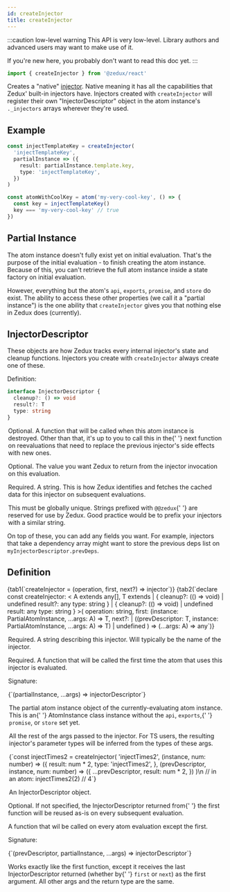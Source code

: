 ```yaml
---
id: createInjector
title: createInjector
---
```



:::caution low-level warning
This API is very low-level. Library authors and advanced users may want to make use of it.

If you're new here, you probably don't want to read this doc yet.
:::

```ts
import { createInjector } from '@zedux/react'
```

Creates a "native" [injector](../glossary#injector). Native meaning it has all the capabilities that Zedux' built-in injectors have. Injectors created with `createInjector` will register their own "InjectorDescriptor" object in the atom instance's `._injectors` arrays wherever they're used.

## Example

```ts
const injectTemplateKey = createInjector(
  'injectTemplateKey',
  partialInstance => ({
    result: partialInstance.template.key,
    type: 'injectTemplateKey',
  })
)

const atomWithCoolKey = atom('my-very-cool-key', () => {
  const key = injectTemplateKey()
  key === 'my-very-cool-key' // true
})
```

## Partial Instance

The atom instance doesn't fully exist yet on initial evaluation. That's the purpose of the initial evaluation - to finish creating the atom instance. Because of this, you can't retrieve the full atom instance inside a state factory on initial evaluation.

However, everything but the atom's `api`, `exports`, `promise`, and `store` do exist. The ability to access these other properties (we call it a "partial instance") is the one ability that `createInjector` gives you that nothing else in Zedux does (currently).

## InjectorDescriptor

These objects are how Zedux tracks every internal injector's state and cleanup functions. Injectors you create with `createInjector` always create one of these.

Definition:

```ts
interface InjectorDescriptor {
  cleanup?: () => void
  result?: T
  type: string
}
```

<Legend>
  <Item name="cleanup">
    <p>
      Optional. A function that will be called when this atom instance is
      destroyed. Other than that, it's up to you to call this in the{' '}
      <Link to="#next">next function</Link> on reevaluations that need to
      replace the previous injector's side effects with new ones.
    </p>
  </Item>
  <Item name="result">
    <p>
      Optional. The value you want Zedux to return from the injector invocation
      on this evaluation.
    </p>
  </Item>
  <Item name="type">
    <p>
      Required. A string. This is how Zedux identifies and fetches the cached
      data for this injector on subsequent evaluations.
    </p>
    <p>
      This must be globally unique. Strings prefixed with <code>@@zedux</code>{' '}
      are reserved for use by Zedux. Good practice would be to prefix your
      injectors with a similar string.
    </p>
  </Item>
</Legend>

On top of these, you can add any fields you want. For example, injectors that take a dependency array might want to store the previous deps list on `myInjectorDescriptor.prevDeps`.

## Definition

<Tabs>
  {tab1(`createInjector = (operation, first, next?) => injector`)}
  {tab2(`declare const createInjector: <
  A extends any[],
  T extends
    | {
        cleanup?: (() => void) | undefined
        result?: any
        type: string
      }
    | {
        cleanup?: (() => void) | undefined
        result: any
        type: string
      }
>(
  operation: string,
  first: (instance: PartialAtomInstance, ...args: A) => T,
  next?:
    | ((prevDescriptor: T, instance: PartialAtomInstance, ...args: A) => T)
    | undefined
) => (...args: A) => any`)}
</Tabs>

<Legend>
  <Item name="operation">
    <p>
      Required. A string describing this injector. Will typically be the name of
      the injector.
    </p>
  </Item>
  <Item name="first">
    <p>
      Required. A function that will be called the first time the atom that uses
      this injector is evaluated.
    </p>
    <p>Signature:</p>
    <Ts>{`(partialInstance, ...args) => injectorDescriptor`}</Ts>
    <Legend>
      <Item name="partialInstance">
        <p>
          The partial atom instance object of the currently-evaluating atom
          instance. This is an{' '}
          <Link to="../classes/AtomInstance">AtomInstance</Link> class instance
          without the <code>api</code>, <code>exports</code>,{' '}
          <code>promise</code>, or <code>store</code> set yet.
        </p>
      </Item>
      <Item name="...args">
        <p>
          All the rest of the args passed to the injector. For TS users, the
          resulting injector's parameter types will be inferred from the types
          of these args.
        </p>
        <Ts>{`const injectTimes2 = createInjector(
  'injectTimes2',
  (instance, num: number) => ({
    result: num * 2,
    type: 'injectTimes2',
  },
  (prevDescriptor, instance, num: number) => ({
    ...prevDescriptor,
    result: num * 2,
  })
)\n
// in an atom:
injectTimes2(2) // 4`}</Ts>
      </Item>
      <Item name="Returns">
        <p>
          An <Link to="#injectordescriptor">InjectorDescriptor</Link> object.
        </p>
      </Item>
    </Legend>
  </Item>
  <Item name="next">
    <p>
      Optional. If not specified, the InjectorDescriptor returned from{' '}
      <Link to="#first">the first function</Link> will be reused as-is on every
      subsequent evaluation.
    </p>
    <p>
      A function that wil be called on every atom evaluation except the first.
    </p>
    <p>Signature:</p>
    <Ts>{`(prevDescriptor, partialInstance, ...args) => injectorDescriptor`}</Ts>
    <p>
      Works exactly like <Link to="#first">the first function</Link>, except it
      receives the last InjectorDescriptor returned (whether by{' '}
      <code>first</code> or <code>next</code>) as the first argument. All other
      args and the return type are the same.
    </p>
  </Item>
</Legend>
